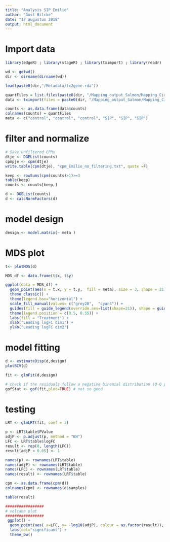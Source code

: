 ```yaml
---
title: "Analysis SIP Emilio"
author: "Gust Bilcke"
date: "17 augustus 2018"
output: html_document
---
```


# Import data
```r
library(edgeR) ; library(stageR) ; library(tximport) ; library(readr) ;library(xlsx);library(ggplot2); library(xlsx)

wd <- getwd()
dir <- dirname(dirname(wd))

load(paste0(dir,"/Metadata/tx2gene.rda"))

quantFiles = list.files(paste0(dir, "/Mapping_output_Salmon/Mapping_Cirri/"))
data <- tximport(files = paste0(dir, "/Mapping_output_Salmon/Mapping_Cirri/", quantFiles, "/quant.sf"), type = "salmon", txOut = F, tx2gene = tx2gene, importer = read_tsv)

counts <- as.data.frame(data$counts)
colnames(counts) = quantFiles
meta <- c("control", "control", "control", "SIP", "SIP", "SIP")

```

# filter and normalize
```r

# Save unfiltered CPMs
dtje <- DGEList(counts)
cpmpje <- cpm(dtje)
write.table(cpm(dtje), "cpm_Emilio_no_filtering.txt", quote =F)

keep <- rowSums(cpm(counts)>1)>=3
table(keep)
counts <- counts[keep,]

d <- DGEList(counts)
d <- calcNormFactors(d)
```
# model design
```r
design <- model.matrix(~ meta )

```

# MDS plot
```r
t<- plotMDS(d)

MDS_df <- data.frame(t$x, t$y)

ggplot(data = MDS_df) +
  geom_point(aes(x = t.x, y = t.y,  fill = meta), size = 3, shape = 21)  +
  theme_classic() +
  theme(legend.box="horizontal") +
  scale_fill_manual(values= c("grey20",  "cyan4")) +
  guides(fill = guide_legend(override.aes=list(shape=21)), shape = guide_legend(override.aes=list(fill = "black"))) +
  theme(legend.position = c(0.5, 0.55)) +
  labs(fill = "Treatment") +
  xlab("Leading logFC dim1") +
  ylab("Leading logFC dim2")
```

# model fitting
```r

d <- estimateDisp(d,design)
plotBCV(d)

fit <- glmFit(d,design)

# check if the residuals follow a negative binomial distribution (Q-Q plot)
gofStat <- gof(fit,plot=TRUE) # not so good
```
# testing
```r
LRT <- glmLRT(fit, coef = 2)

p <- LRT$table$PValue
adjP <- p.adjust(p, method = "BH")
LFC <- LRT$table$logFC
result <- rep(0, length(LFC))
result[adjP < 0.05] <- 1

names(p) <- rownames(LRT$table)
names(adjP) <- rownames(LRT$table)
names(LFC) <- rownames(LRT$table)
names(result) <- rownames(LRT$table)

cpm <- as.data.frame(cpm(d))
colnames(cpm) <- rownames(d$samples)

table(result)
```

```r
#################
# volcano plot
#################
 ggplot() +
  geom_point(aes( x=LFC, y= -log10(adjP), colour = as.factor(result)), size = 0.7)+
  labs(col="significant") +
  theme_bw()

```